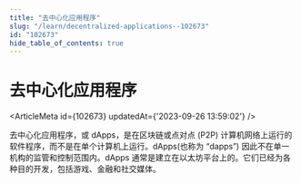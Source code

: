 ```yaml
---
title: "去中心化应用程序"
slug: "/learn/decentralized-applications--102673"
id: "102673"
hide_table_of_contents: true
---
```



# 去中心化应用程序

<ArticleMeta id={102673} updatedAt={'2023-09-26 13:59:02'} />
<div className='border-solid border-b border-t-0 my-4 border-[var(--ifm-color-gray-300)]' />

去中心化应用程序，或 dApps，是在区块链或点对点 (P2P) 计算机网络上运行的软件程序，而不是在单个计算机上运行。dApps(也称为 “dapps”) 因此不在单一机构的监管和控制范围内。dApps 通常是建立在以太坊平台上的。它们已经为各种目的开发，包括游戏、金融和社交媒体。

